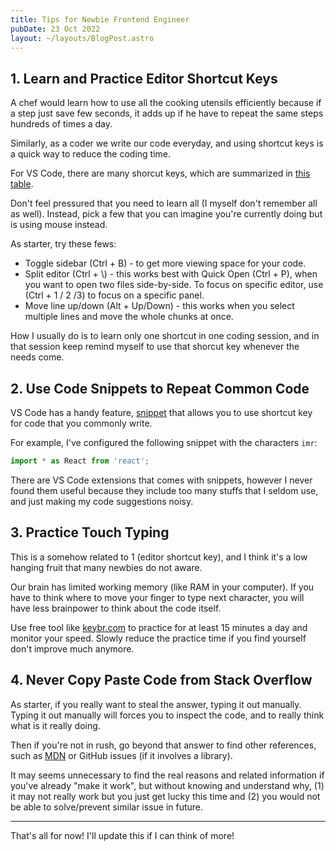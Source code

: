 ```yaml
---
title: Tips for Newbie Frontend Engineer
pubDate: 23 Oct 2022
layout: ~/layouts/BlogPost.astro
---
```



## 1. Learn and Practice Editor Shortcut Keys

A chef would learn how to use all the cooking utensils efficiently because if a step just save few seconds, it adds up if he have to repeat the same steps hundreds of times a day.

Similarly, as a coder we write our code everyday, and using shortcut keys is a quick way to reduce the coding time.

For VS Code, there are many shorcut keys, which are summarized in [this table](https://code.visualstudio.com/shortcuts/keyboard-shortcuts-windows.pdf).

Don't feel pressured that you need to learn all (I myself don't remember all as well). Instead, pick a few that you can imagine you're currently doing but is using mouse instead.

As starter, try these fews:

- Toggle sidebar (Ctrl + B) - to get more viewing space for your code.
- Split editor (Ctrl + \\) - this works best with Quick Open (Ctrl + P), when you want to open two files side-by-side. To focus on specific editor, use (Ctrl + 1 / 2 /3) to focus on a specific panel.
- Move line up/down (Alt + Up/Down) - this works when you select multiple lines and move the whole chunks at once.

How I usually do is to learn only one shortcut in one coding session, and in that session keep remind myself to use that shorcut key whenever the needs come.

## 2. Use Code Snippets to Repeat Common Code

VS Code has a handy feature, [snippet](https://code.visualstudio.com/docs/editor/userdefinedsnippets) that allows you to use shortcut key for code that you commonly write.

For example, I've configured the following snippet with the characters `imr`:

```ts
import * as React from 'react';
```

<Aside heading="My Personal Experience">


There are VS Code extensions that comes with snippets, however I never found them useful because they include too many stuffs that I seldom use, and just making my code suggestions noisy.

</Aside>


## 3. Practice Touch Typing

This is a somehow related to 1 (editor shortcut key), and I think it's a low hanging fruit that many newbies do not aware.

Our brain has limited working memory (like RAM in your computer). If you have to think where to move your finger to type next character, you will have less brainpower to think about the code itself.

Use free tool like [keybr.com](https://www.keybr.com/) to practice for at least 15 minutes a day and monitor your speed. Slowly reduce the practice time if you find yourself don't improve much anymore.

## 4. Never Copy Paste Code from Stack Overflow

As starter, if you really want to steal the answer, typing it out manually. Typing it out manually will forces you to inspect the code, and to really think what is it really doing.

Then if you're not in rush, go beyond that answer to find other references, such as [MDN](https://developer.mozilla.org/en-US/) or GitHub issues (if it involves a library).

It may seems unnecessary to find the real reasons and related information if you've already "make it work", but without knowing and understand why, (1) it may not really work but you just get lucky this time and (2) you would not be able to solve/prevent similar issue in future.

---

That's all for now! I'll update this if I can think of more!
